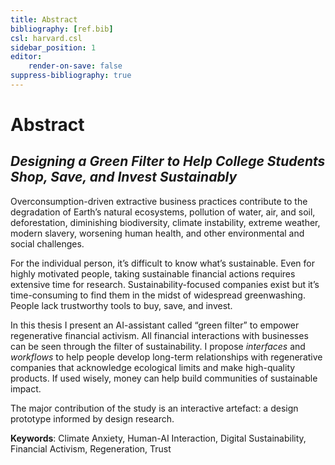 ```yaml
---
title: Abstract
bibliography: [ref.bib]
csl: harvard.csl
sidebar_position: 1
editor:
    render-on-save: false
suppress-bibliography: true
---
```


# Abstract

## *Designing a Green Filter to Help College Students Shop, Save, and Invest Sustainably*

Overconsumption-driven extractive business practices contribute to the degradation of Earth's natural ecosystems, pollution of water, air, and soil, deforestation, diminishing biodiversity, climate instability, extreme weather, modern slavery, worsening human health, and other environmental and social challenges.

For the individual person, it's difficult to know what's sustainable. Even for highly motivated people, taking sustainable financial actions requires extensive time for research. Sustainability-focused companies exist but it's time-consuming to find them in the midst of widespread greenwashing. People lack trustworthy tools to buy, save, and invest.

In this thesis I present an AI-assistant called "green filter" to empower regenerative financial activism. All financial interactions with businesses can be seen through the filter of sustainability. I propose *interfaces* and *workflows* to help people develop long-term relationships with regenerative companies that acknowledge ecological limits and make high-quality products. If used wisely, money can help build communities of sustainable impact.

The major contribution of the study is an interactive artefact: a design prototype informed by design research.

**Keywords**: Climate Anxiety, Human-AI Interaction, Digital Sustainability, Financial Activism, Regeneration, Trust